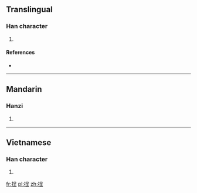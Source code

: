 ==Translingual==

===Han character===
{{Han char|rn=64|rad=手|as=07|sn=10|four=|canj=手口竹土 (QRHG), 手口一土 (QRMG)|ids=⿰[[扌]][[呈]]}}

# {{defn|Han|sort=手07}}

====References====
* {{Han ref|kx=0431.290|dkj=12094|dj=0781.040|hdz=31883.020|uh=6330|ud=25392}}

----

==Mandarin==

===Hanzi===
{{cmn-hanzi|pin=[[chéng]] ([[cheng2]]), [[qiān]] ([[qian1]])|wg=ch'eng<sup>2</sup>, ch'ien<sup>1</sup>}}

# {{defn|lang=cmn|sort=手07}}

----

==Vietnamese==

===Han character===
{{vi-readings|rs=手07| hanviet = dềnh}}

# {{defn|lang=vi|sort=手07}}

[[fr:挰]]
[[pl:挰]]
[[zh:挰]]
